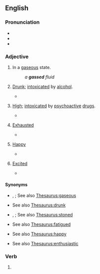==English==

===Pronunciation===
* {{IPA|/ɡæst/|lang=en}}
* {{audio|En-au-gassed.ogg|Audio (AU)|lang=en}}
* {{rhymes|æst|lang=en}}

===Adjective===
{{en-adj}}

# In a [[gaseous]] state.
#: ''a '''gassed''' fluid''
# {{lb|en|slang}} [[drunk|Drunk]]; [[intoxicated]] by [[alcohol]]. {{defdate|from 1860s}}
#* {{quote-book
|lang=en
|year=1956
|first=Max|last=Shulman|authorlink=Max Shulman
|title=Rally Round the Flag, Boys!
|passage="Hey, Grady, how about hittin' for New York State?" suggested Wally.¶ "Sure!" agreed Ed enthusiastically. “Let's go over to Beer Can Boulevard and get '''gassed'''!"
}}
# {{lb|en|slang}} [[high|High]]; [[intoxicated]] by [[psychoactive]] [[drug]]s.
#* {{quote-book
|lang=en
|year=1962
|first=Robert|last=Sheckley|authorlink=Robert Sheckley
|chapter=How Lum Joined the Army
|title={{w|Journey Beyond Tomorrow}}
|passage=As you can see, I was pretty well '''gassed''', and in that state I marched down to the nearest recruiting station and joined up so as to be close to the poor machines.
}}
# {{lb|en|slang}} [[exhausted|Exhausted]]
#* {{quote-book
|lang=en
|year=1994
|first=Charles Edward|last=Eaton|authorlink=Charles Edward Eaton
|chapter=The Blue Window
|title=The Country of the Blue
|isbn=9780845348505
|page=71
|passage=They looked '''gassed''', panting, spent, given over
}}
# {{lb|en|slang}} [[happy|Happy]]
#* {{quote-journal
|lang=en
|date=1974-02
|first=Frank Marshall|last=Davis|authorlink=Frank Marshall Davis
|title=Duke Ellington
|journal={{w|Negro Digest|Black World}}
|volume=23|number=4
|page=23
|pageurl=https://books.google.com/books?id=ojkDAAAAMBAJ&pg=PA23
|passage=Light the cannon crackers / I have a taste for the exploding hot; / Turn on the cool / Give me the sound of honey / In my ear— / Gentlemen / I am '''gassed'''!
}}
# {{lb|en|MLE}} [[excited|Excited]]
#* {{quote-song
|lang=en
|year=2016
|artist={{w|Stormzy}}
|title=Scary
|passage=But don't get '''gassed''' cause you got the headline / You only got it cause I declined it
}}

====Synonyms====
* {{sense|in a gaseous state}} {{l|en|gaseous}}, {{l|en|gasiform}}; See also [[Thesaurus:gaseous]]
* {{sense|intoxicated by alcohol}} See also [[Thesaurus:drunk]]
* {{sense|intoxicated by psychoactive drugs}} {{l|en|high as a kite}}, {{l|en|stoned}}; See also [[Thesaurus:stoned]]
* {{sense|exhausted}} See also [[Thesaurus:fatigued]]
* {{sense|happy}} See also [[Thesaurus:happy]]
* {{sense|excited}} See also [[Thesaurus:enthusiastic]]

===Verb===
{{head|en|verb form}}

# {{en-past of|gas}}